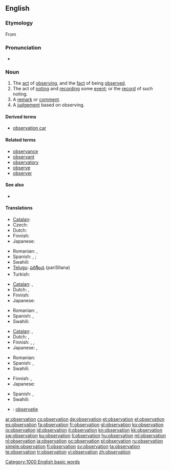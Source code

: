 ==English==

===Etymology===
From {{etyl|la|en}} {{term|observatio||lang=la}}

===Pronunciation===
* {{audio|en-us-observation.ogg|Audio (US)}}
*: {{rhymes|eɪʃən}}

===Noun===
{{en-noun}}

# The [[act]] of [[observing]], and the [[fact]] of being [[observe]]d.
# The act of [[noting]] and [[recording]] some [[event]]; or the [[record]] of such noting.
# A [[remark]] or [[comment]].
# A [[judgement]] based on observing.

====Derived terms====
* [[observation car]]

====Related terms====
* [[observance]]
* [[observant]]
* [[observatory]]
* [[observe]]
* [[observer]]

====See also====
* {{pedialite}}

====Translations====

{{trans-top|act of observing or being observed}}
* [[Catalan]]: {{t|ca|observació|f}}
* Czech: {{t-|cs|pozorování|n}}
* Dutch: {{t+|nl|waarneming|f}}
* Finnish: {{t-|fi|havainnointi}}
* Japanese: {{t+|ja|観察|tr=kansatsu}}
{{trans-mid}}
* Romanian: {{t-|ro|observare|f}}, {{t-|ro|observaţie|f}}
* Spanish: {{t+|es|observación|f}}, {{t-|es|vigilancia|f}}; {{t-|es|observancia|f}}
* Swahili: {{t+|sw|mtazamo|xs=Swahili}}
* [[Telugu]]: [[పరిశీలన]] (pariSIlana)
* Turkish: {{t+|tr|gözlem}}
{{trans-bottom}}

{{trans-top|recording an event; the record of such noting}}
* [[Catalan]]: {{t|ca|registre|m}}, {{t|ca|anotació|f}}
* Dutch: {{t+|nl|waarneming|f}}, {{t+|nl|waarnemen|n}}
* Finnish: {{t+|fi|havainto}}
* Japanese: {{t+|ja|観察}}
{{trans-mid}}
* Romanian: {{t-|ro|observaţie|f}}, {{t|ro|observare|f}}
* Spanish: {{t-|es|anotación|f}}, {{t-|es|registro|m}}
* Swahili: {{t+|sw|mtazamo|xs=Swahili}}
{{trans-bottom}}

{{trans-top|remark or comment}}
* [[Catalan]]: {{t|ca|observació|f}}, {{t|ca|comentari|m}}
* Dutch: {{t+|nl|opmerking|f}}, {{t+|nl|waarneming|f}}
* Finnish: {{t+|fi|huomio}}, {{t-|fi|huomautus}}, {{t+|fi|kommentti}}
* Japanese: {{t|ja|論評|tr=ronpyō}}, {{t-|ja|所見|tr=shoken}}
{{trans-mid}}
* Romanian: {{t-|ro|observaţie|f}}
* Spanish: {{t+|es|observación|f}}, {{t+|es|comentario|m}}
* Swahili: {{t+|sw|mtazamo|xs=Swahili}}
{{trans-bottom}}

{{trans-top|judgement}}
* Finnish: {{t-|fi|päätelmä}}, {{t+|fi|päätös}}
* Japanese: {{t|ja|観察結果|tr=kansatsukekka}}
{{trans-mid}}
* Spanish: {{t+|es|juicio|m}}, {{t+|es|parecer|m}}
* Swahili: {{t+|sw|mtazamo|xs=Swahili}}
{{trans-bottom}}

{{checktrans-top}}
* {{ttbc|nl}}: [[observatie]] {{f}}
{{trans-mid}}
{{trans-bottom}}

[[Category:1000 English basic words]]

[[ar:observation]]
[[cs:observation]]
[[de:observation]]
[[et:observation]]
[[el:observation]]
[[es:observation]]
[[fa:observation]]
[[fr:observation]]
[[gl:observation]]
[[ko:observation]]
[[io:observation]]
[[id:observation]]
[[it:observation]]
[[kn:observation]]
[[kk:observation]]
[[sw:observation]]
[[ku:observation]]
[[li:observation]]
[[hu:observation]]
[[ml:observation]]
[[nl:observation]]
[[ja:observation]]
[[oc:observation]]
[[pl:observation]]
[[ru:observation]]
[[simple:observation]]
[[fi:observation]]
[[sv:observation]]
[[ta:observation]]
[[te:observation]]
[[tr:observation]]
[[vi:observation]]
[[zh:observation]]